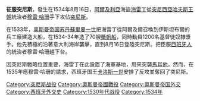 {{NoteTA
|T=zh-cn:征服突尼斯 (1534年); zh-hk:征服突尼西亞 (1534年);zh-tw:征服突尼西亞 (1534年);
|1=zh-cn:突尼斯; zh-hk:突尼西亞;zh-tw:突尼西亞;
}}
{{unreferenced|time=2015-07-19T23:44:53+00:00}}
{{Campaignbox 西班牙殖民軍事活動}}

'''征服突尼斯'''，發生在1534年8月16日，[[阿爾及利亞|阿爾及利亞]]海盜[[海雷丁|海雷丁]]從[[突尼西亞|突尼西亞]][[哈夫斯王朝|哈夫斯王朝]]統治者[[穆雷·哈珊|穆雷·哈珊]]手下攻佔[[突尼斯|突尼斯]]。

在1533年，[[奥斯曼帝国|奥斯曼帝国]][[苏丹_(称谓)|苏丹]][[苏莱曼一世_(奥斯曼帝国)|蘇里曼一世]]把海雷丁從阿爾及爾召喚到伊斯坦布爾的兵工廠建造大船，在1534-34年造了70艘[[槳帆船|槳帆船]]，同時動員1200名基督徒奴隸漿手。他先積極的沿著意大利海岸襲擊，直到8月16日登陸突尼斯。把臣服[[西班牙人|西班牙人]]的統治者穆雷·哈珊趕下台。

因突尼斯戰略位置重要，海雷丁在此設置了海軍基地，用來突襲[[馬耳他|馬耳他]]。然而，在1535年應穆雷·哈珊的請求，西班牙国王[[查理五世_(神圣罗马帝国)|卡洛斯一世]]安排了反攻並奪回了突尼斯。


{{鄂圖曼帝國主要圍城戰}}
[[Category:突尼斯战役|Category:突尼斯战役]]
[[Category:奧斯曼帝國戰役|Category:奧斯曼帝國戰役]]
[[Category:奥斯曼帝国外交|Category:奥斯曼帝国外交]]
[[Category:西班牙外交史|Category:西班牙外交史]]
[[Category:1530年代战役|Category:1530年代战役]]
[[Category:1534年|Category:1534年]]